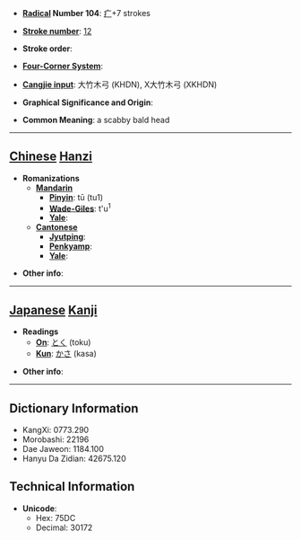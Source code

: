 * '''[[Wiktionary:Chinese radical index| Radical]] Number 104''': [[Wiktionary:Chinese radical index 疒|疒]]+7 strokes

* '''[[Wiktionary:Chinese total strokes index|Stroke number]]''': [[Wiktionary:Chinese total strokes index 12|12]]

* '''Stroke order''': 

* '''[[Wiktionary:Chinese four corner index|Four-Corner System]]''': 

* '''[[Wiktionary:Chinese Cangjie index|Cangjie input]]''': 大竹木弓 (KHDN), X大竹木弓 (XKHDN)

* '''Graphical Significance and Origin''': 

* '''Common Meaning''': a scabby bald head

----

== [[Chinese]] [[Hanzi]] ==

* '''Romanizations'''
** '''[[Mandarin]]'''
*** '''[[Pinyin]]''': tū (tu1)
*** '''[[Wade-Giles]]''': t'u<sup>1</sup>
*** '''[[Yale]]''': 
** '''[[Cantonese]]'''
*** '''[[Jyutping]]''':
*** '''[[Penkyamp]]''': 
*** '''[[Yale]]''': 

* '''Other info''': 

----

== [[Japanese]] [[Kanji]] ==

* '''Readings'''
** '''[[On]]''': [[とく]] (toku)
** '''[[Kun]]''': [[かさ]] (kasa)

* '''Other info''':  

----

== Dictionary Information ==

* KangXi: 0773.290
* Morobashi: 22196
* Dae Jaweon: 1184.100
* Hanyu Da Zidian: 42675.120

== Technical Information ==

* '''Unicode''':
** Hex: 75DC
** Decimal: 30172